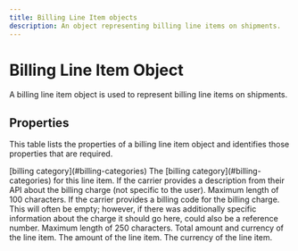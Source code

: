 ```yaml
---
title: Billing Line Item objects
description: An object representing billing line items on shipments.
---
```


Billing Line Item Object
===============================================
A billing line item object is used to represent billing line items on shipments.


Properties
--------------------------------

This table lists the properties of a billing line item object and identifies those properties that are required. 


<Reference>

  <Field name="billing_category" required={true}>
    <Type>
      [billing category](#billing-categories)
    </Type>
    <Description>
      The [billing category](#billing-categories) for this line item.
    </Description>
  </Field>

  <Field name="carrier_description" type="string" required={false}>
    <Description>
      If the carrier provides a description from their API about the billing charge (not specific to the user). Maximum length of 100 characters.
    </Description>
  </Field>

  <Field name="carrier_billing_code" type="string" required={false}>
    <Description>
      If the carrier provides a billing code for the billing charge.
    </Description>
  </Field>

  <Field name="memo" type="string" required={false}>
    <Description>
      This will often be empty; however, if there was additionally specific information about the charge it should go here, could also be a reference number. Maximum length of 250 characters.
    </Description>
  </Field>

  <Field name="amount" type="object" required={true}>
    <Description>
      Total amount and currency of the line item.
    </Description>
  </Field>

  <Field name="amount.amount" type="string" required={true}>
    <Description>
      The amount of the line item.
    </Description>
  </Field>

  <Field name="amount.currency" type="string" required={true}>
    <Description>
      The currency of the line item.
    </Description>
  </Field>
</Reference>